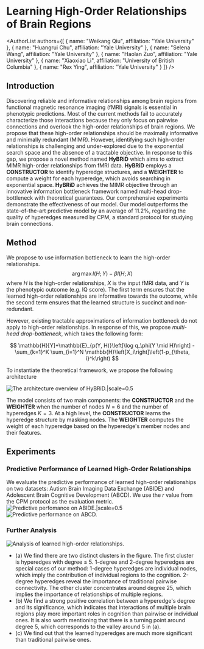 
# Learning High-Order Relationships of Brain Regions

<AuthorList 
  authors={[
    { name: "Weikang Qiu", affiliation: "Yale University" },
    { name: "Huangrui Chu", affiliation: "Yale University" },
    { name: "Selena Wang", affiliation: "Yale University" },
    { name: "Haolan Zuo", affiliation: "Yale University" },
    { name: "Xiaoxiao Li", affiliation: "University of British Columbia" },
    { name: "Rex Ying", affiliation: "Yale University" }
  ]}
/>

<BadgeContainer>
<VenueBadge venue="ICML 2024" />
<GithubBadge link="https://github.com/Graph-and-Geometric-Learning/HyBRiD" />
<ArxivBadge link="https://arxiv.org/abs/2312.02203" />
<PdfBadge link="https://arxiv.org/pdf/2312.02203" />
</BadgeContainer>

## Introduction
Discovering reliable and informative relationships among brain regions from functional magnetic resonance imaging (fMRI) signals is essential in phenotypic predictions. Most of the current methods fail to accurately characterize those interactions because they only focus on pairwise connections and overlook the high-order relationships of brain regions. We propose that these high-order relationships should be maximally informative and minimally redundant (MIMR). However, identifying such high-order relationships is challenging and under-explored due to the exponential search space and the absence of a tractable objective. In response to this gap, we propose a novel method named **HyBRiD** which aims to extract MIMR high-order relationships from fMRI data. **HyBRiD** employs a **CONSTRUCTOR** to identify hyperedge structures, and a **WEIGHTER** to compute a weight for each hyperedge, which avoids searching in exponential space. **HyBRiD** achieves the MIMR objective through an innovative information bottleneck framework named multi-head drop-bottleneck with theoretical guarantees. Our comprehensive experiments demonstrate the effectiveness of our model. Our model outperforms the state-of-the-art predictive model by an average of $11.2\%$, regarding the quality of hyperedges measured by CPM, a standard protocol for studying brain connections. 


## Method
We propose to use information bottleneck to learn the high-order relationships.
$$
\arg \max I(H ; Y)-\beta I(H ; X)
$$
where $H$ is the high-order relationships, $X$ is the input fMRI data, and $Y$ is the phenotypic outcome (e.g. IQ score). The first term ensures that the learned high-order relationships are informative towards the outcome, while the second term ensures that the learned structure is succinct and non-redundant.

However, existing tractable approximations of information bottleneck do not apply to high-order relationships. In response of this, we propose *multi-head drop-bottleneck*, which takes the following form:

$$
\mathbb{H}[Y]+\mathbb{E}_{p(Y, H)}\left[\log q_\phi(Y \mid H)\right] - \sum_{k=1}^K \sum_{i=1}^N \mathbb{H}\left[X_i\right]\left(1-p_{\theta, i}^k\right)
$$


To instantiate the theoretical framework, we propose the following architecture

![The architecture overview of HyBRiD.|scale=0.5](./assets/arch.png)

The model consists of two main components: the **CONSTRUCTOR** and the **WEIGHTER** when the number of nodes $N = 6$ and the number of hyperedges $K = 3$. At a high level, the **CONSTRUCTOR** learns the hyperedge structure by masking nodes. The **WEIGHTER** computes the weight of each hyperedge based on the hyperedge's member nodes and their features.

## Experiments
### Predictive Performance of Learned High-Order Relationships
We evaluate the predictive performance of learned high-order relationships on two datasets: Autism Brain Imaging Data Exchange (ABIDE) and Adolescent Brain Cognitive Development (ABCD). We use the $r$ value from the CPM protocol as the evaluation metric.
![Predictive perfomance on ABIDE.|scale=0.5](./assets/abide.png)
![Predictive performance on ABCD.](./assets/abcd.png)

### Further Analysis
![Analysis of learned high-order relationships.](./assets/plot.png)
- (a) We find there are two distinct clusters in the figure. The first cluster is hyperedges with degree ≤ 5. 1-degree and 2-degree hyperedges are special cases of our method: 1-degree hyperedges are individual nodes, which imply the contribution of individual regions to the cognition. 2-degree hyperedges reveal the importance of traditional pairwise connectivity. The other cluster concentrates around degree 25, which implies the importance of relationships of multiple regions.
- (b) We find a strong positive correlation between a hyperedge's degree and its significance, which indicates that interactions of multiple brain regions play more important roles in cognition than pairwise or individual ones. It is also worth mentioning that there is a turning point around degree 5, which corresponds to the valley around 5 in (a).
- (c) We find out that the learned hyperedges are much more significant than traditional pairwise ones. 